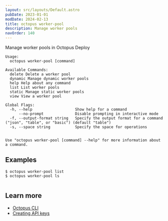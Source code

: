 ```yaml
---
layout: src/layouts/Default.astro
pubDate: 2023-01-01
modDate: 2024-02-13
title: octopus worker-pool
description: Manage worker pools
navOrder: 140
---
```


Manage worker pools in Octopus Deploy

```
Usage:
  octopus worker-pool [command]

Available Commands:
  delete Delete a worker pool
  dynamic Manage dynamic worker pools
  help Help about any command
  list List worker pools
  static Manage static worker pools
  view View a worker pool

Global Flags:
  -h, --help                   Show help for a command
      --no-prompt              Disable prompting in interactive mode
  -f, --output-format string   Specify the output format for a command ("json", "table", or "basic") (default "table")
  -s, --space string           Specify the space for operations


Use "octopus worker-pool [command] --help" for more information about a command.
```

## Examples

<SamplesInstance />

```
$ octopus worker-pool list
$ octopus worker-pool ls


```

## Learn more

- [Octopus CLI](/docs/octopus-rest-api/cli)
- [Creating API keys](/docs/octopus-rest-api/how-to-create-an-api-key)